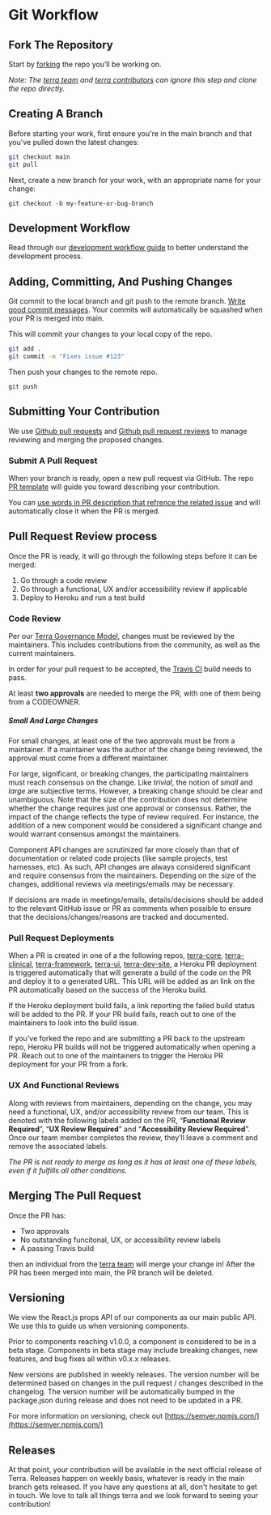 
# Git Workflow

<div className="tui-illustration-grid">
<div className="tui-illustration-grid-col">

## Fork The Repository

Start by [forking](https://help.github.com/articles/fork-a-repo/) the repo you’ll be working on.

_Note: The [terra team](https://github.com/orgs/cerner/teams/terra) and [terra contributors](https://github.com/orgs/cerner/teams/terra-contributors) can ignore this step and clone the repo directly._

## Creating A Branch

Before starting your work, first ensure you're in the main branch and that you've pulled down the latest changes:

```sh
git checkout main
git pull
```

Next, create a new branch for your work, with an appropriate name for your change:

`git checkout -b my-feature-or-bug-branch`

</div>
<div className="tui-illustration-grid-col tui-illustration-grid-col-illustration">
<DeveloperActivityIcon />
</div>
</div>

## Development Workflow

Read through our [development workflow guide](/about/terra-ui/contributing/developer-workflow) to better understand the development process.

## Adding, Committing, And Pushing Changes

Git commit to the local branch and git push to the remote branch. [Write good commit messages](http://tbaggery.com/2008/04/19/a-note-about-git-commit-messages.html).
Your commits will automatically be squashed when your PR is merged into main.

This will commit your changes to your local copy of the repo.

```sh
git add .
git commit -m "Fixes issue #123"
```

Then push your changes to the remote repo.

`git push`

## Submitting Your Contribution

We use [Github pull requests](https://help.github.com/articles/about-pull-requests/) and [Github pull request reviews](https://help.github.com/articles/about-pull-request-reviews/) to manage reviewing and merging the proposed changes.


### Submit A Pull Request

When your branch is ready, open a new pull request via GitHub. The repo [PR template](https://github.com/cerner/terra-ui/blob/main/.github/PULL_REQUEST_TEMPLATE.md) will guide you toward describing your contribution.

You can [use words in PR description that refrence the related issue](https://help.github.com/articles/closing-issues-using-keywords/) and will automatically close it when the PR is merged.

## Pull Request Review process

Once the PR is ready, it will go through the following steps before it can be merged:

1. Go through a code review
2. Go through a functional, UX and/or accessibility review if applicable
3. Deploy to Heroku and run a test build

### Code Review

Per our [Terra Governance Model](/about/terra-ui/governance-model), changes must be reviewed by the maintainers.
This includes contributions from the community, as well as the current maintainers.

In order for your pull request to be accepted, the [Travis CI](https://travis-ci.org/) build needs to pass.

At least **two approvals** are needed to merge the PR, with one of them being from a CODEOWNER.

##### Small And Large Changes

For small changes, at least one of the two approvals must be from a maintainer. If a maintainer was the author of the change being reviewed, the approval must come from a different maintainer.

For large, significant, or breaking changes, the participating maintainers must reach consensus on the change.
Like *trivial*, the notion of *small* and *large* are subjective terms.
However, a breaking change should be clear and unambiguous.
Note that the size of the contribution does not determine whether the change requires just one approval or consensus.
Rather, the impact of the change reflects the type of review required.
For instance, the addition of a new component would be considered a significant change and would warrant consensus amongst the maintainers.

Component API changes are scrutinized far more closely than that of documentation or related code projects (like sample projects, test harnesses, etc).
As such, API changes are always considered significant and require consensus from the maintainers.
Depending on the size of the changes, additional reviews via meetings/emails may be necessary.

If decisions are made in meetings/emails, details/decisions should be added to the relevant GitHub issue or PR as comments when possible to ensure that the decisions/changes/reasons are tracked and documented.

### Pull Request Deployments

When a PR is created in one of a the following repos, [terra-core](https://github.com/cerner/terra-core), [terra-clinical](https://github.com/cerner/terra-clinical), [terra-framework](https://github.com/cerner/terra-framework), [terra-ui](https://github.com/cerner/terra-ui), [terra-dev-site](https://github.com/cerner/terra-dev-site), a Heroku PR deployment is triggered automatically that will generate a build of the code on the PR and deploy it to a generated URL.
This URL will be added as an link on the PR automatically based on the success of the Heroku build.

If the Heroku deployment build fails, a link reporting the failed build status will be added to the PR.
If your PR build fails, reach out to one of the maintainers to look into the build issue.

If you've forked the repo and are submitting a PR back to the upstream repo, Heroku PR builds will not be triggered automatically when opening a PR.
Reach out to one of the maintainers to trigger the Heroku PR deployment for your PR from a fork.

### UX And Functional Reviews

Along with reviews from maintainers, depending on the change, you may need a functional, UX, and/or accessibility review from our team. 
This is denoted with the following labels added on the PR, “**Functional Review Required**”, “**UX Review Required**” and “**Accessibility Review Required**”.
Once our team member completes the review, they’ll leave a comment and remove the associated labels.

*The PR is not ready to merge as long as it has at least one of these labels, even if it fulfills all other conditions*.

## Merging The Pull Request

Once the PR has:
* Two approvals 
* No outstanding funcitonal, UX, or accessibility review labels
* A passing Travis build

then an individual from the [terra team](https://github.com/orgs/cerner/teams/terra) will merge your change in!
After the PR has been merged into main, the PR branch will be deleted.

## Versioning

We view the React.js props API of our components as our main public API. We use this to guide us when versioning components.

Prior to components reaching v1.0.0, a component is considered to be in a beta stage. Components in beta stage may include breaking changes, new features, and bug fixes all within v0.x.x releases.

New versions are published in weekly releases. The version number will be determined based on changes in the pull request / changes described in the changelog. The version number will be automatically bumped in the package.json during release and does not need to be updated in a PR.

For more information on versioning, check out [https://semver.npmjs.com/](https://semver.npmjs.com/)

## Releases

At that point, your contribution will be available in the next official release of Terra. Releases happen on weekly basis, whatever is ready in the main branch gets released. If you have any questions at all, don't hesitate to get in touch. We love to talk all things terra and we look forward to seeing your contribution!
